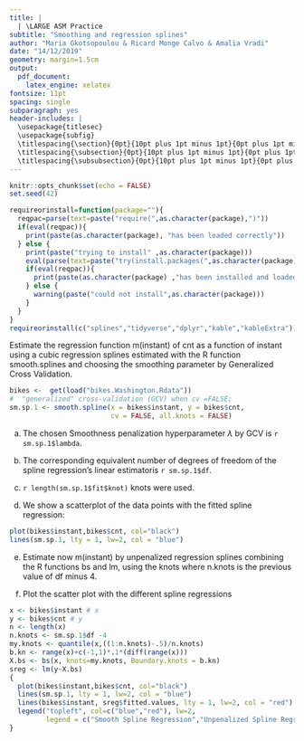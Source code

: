 ```yaml
---
title: | 
  | \LARGE ASM Practice 
subtitle: "Smoothing and regression splines"
author: "Maria Gkotsopoulou & Ricard Monge Calvo & Amalia Vradi"
date: "14/12/2019"
geometry: margin=1.5cm
output: 
  pdf_document: 
    latex_engine: xelatex
fontsize: 11pt
spacing: single
subparagraph: yes
header-includes: |
  \usepackage{titlesec}
  \usepackage{subfig}
  \titlespacing{\section}{0pt}{10pt plus 1pt minus 1pt}{0pt plus 1pt minus 1pt}
  \titlespacing{\subsection}{0pt}{10pt plus 1pt minus 1pt}{0pt plus 1pt minus 1pt}
  \titlespacing{\subsubsection}{0pt}{10pt plus 1pt minus 1pt}{0pt plus 1pt minus 1pt}
---
```


```r
knitr::opts_chunk$set(echo = FALSE)
set.seed(42)
```

```r
requireorinstall=function(package=""){
  reqpac=parse(text=paste("require(",as.character(package),")"))
  if(eval(reqpac)){
    print(paste(as.character(package), "has been loaded correctly"))
  } else {
    print(paste("trying to install" ,as.character(package)))
    eval(parse(text=paste("try(install.packages(",as.character(package),"))")))
    if(eval(reqpac)){
      print(paste(as.character(package) ,"has been installed and loaded correctly"))
    } else {
      warning(paste("could not install",as.character(package)))
    }
  }
}
requireorinstall(c("splines","tidyverse","dplyr","kable","kableExtra"))
```

Estimate the regression function m(instant) of cnt as a function of instant
using a cubic regression splines estimated with the R function smooth.splines
and choosing the smoothing parameter by Generalized Cross Validation.

```r
bikes <-  get(load("bikes.Washington.Rdata"))
#  "generalized" cross-validation (GCV) when cv =FALSE;
sm.sp.1 <- smooth.spline(x = bikes$instant, y = bikes$cnt,
                         cv = FALSE, all.knots = FALSE)
```

a) The chosen Smoothness penalization hyperparameter $\lambda$ by GCV is 
`r sm.sp.1$lambda`.

b) The corresponding equivalent number of degrees of freedom of the spline
regression's linear estimatoris `r sm.sp.1$df`.

c) `r length(sm.sp.1$fit$knot)` knots were used.

d) We show a scatterplot of the data points with the fitted spline regression:

```r
plot(bikes$instant,bikes$cnt, col="black")
lines(sm.sp.1, lty = 1, lw=2, col = "blue")
```

e) Estimate now m(instant) by unpenalized regression splines combining
the R functions bs and lm, using the knots
where n.knots is the previous value of df minus 4.

f) Plot the scatter plot with the different spline regressions

```r
x <- bikes$instant # x
y <- bikes$cnt # y
n <- length(x)
n.knots <- sm.sp.1$df -4
my.knots <- quantile(x,((1:n.knots)-.5)/n.knots) 
b.kn <- range(x)+c(-1,1)*.1*(diff(range(x)))
X.bs <- bs(x, knots=my.knots, Boundary.knots = b.kn)
sreg <- lm(y~X.bs)
{
  plot(bikes$instant,bikes$cnt, col="black")
  lines(sm.sp.1, lty = 1, lw=2, col = "blue")
  lines(bikes$instant, sreg$fitted.values, lty = 1, lw=2, col = "red")
  legend("topleft", col=c("blue","red"), lw=2,
         legend = c("Smooth Spline Regression","Unpenalized Spline Regression"))
}
```


